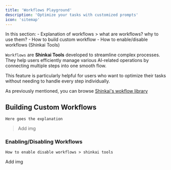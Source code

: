 ```yaml
---
title: 'Workflows Playground'
description: 'Optimize your tasks with customized prompts'
icon: 'sitemap'
---
```



<Tip>
In this section:
- Explanation of workflows > what are workflows? why to use them?
- How to build custom workflow
- How to enable/disable workflows (Shinkai Tools)
</Tip>

`Workflows` are **Shinkai Tools** developed to streamline complex processes. 
They help users efficiently manage various AI-related operations by connecting multiple steps into one smooth flow.

This feature is particularly helpful for users who want to optimize their tasks without needing to handle every step individually.

As previously mentioned, you can browse [Shinkai's wokflow library](/first-steps#workflow-library) 

## Building Custom Workflows
```
Here goes the explanation
```
> Add img

### Enabling/Disabling Workflows

```
How to enable disable workflows > shinkai tools
```
Add img


